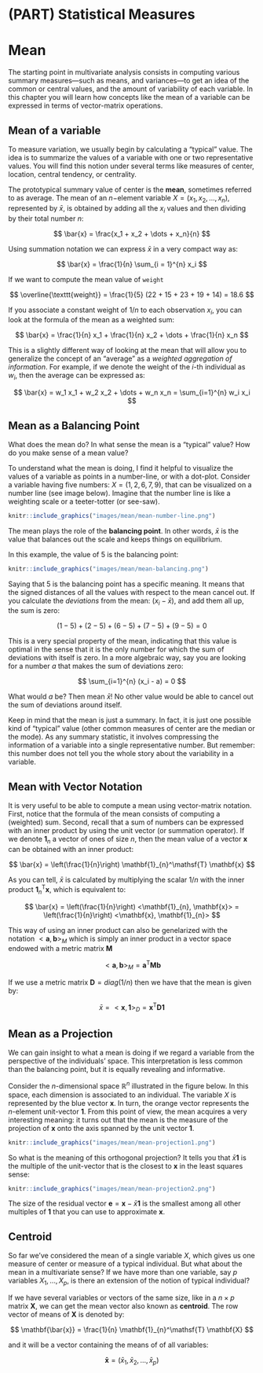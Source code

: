 # (PART) Statistical Measures {-}

# Mean {#mean}

The starting point in multivariate analysis consists in computing various summary measures---such as means, and variances---to get an idea of the common or central values, and the amount of variability of each variable. In this chapter you will learn how concepts like the mean of a variable can be expressed in terms of vector-matrix operations.


## Mean of a variable

To measure variation, we usually begin by calculating a "typical" value. The idea is to summarize the values of a variable with one or two representative values. You will find this notion under several terms like measures of center, location, central tendency, or centrality.

The prototypical summary value of center is the __mean__, sometimes referred to as average. The mean of an $n-$element variable $X = (x_1, x_2, \dots, x_n)$, represented by $\bar{x}$, is obtained by adding all the $x_i$ values and then dividing by their total number $n$:

$$
\bar{x} = \frac{x_1 + x_2 + \dots + x_n}{n}
$$

Using summation notation we can express $\bar{x}$ in a very compact way as:

$$
\bar{x} = \frac{1}{n} \sum_{i = 1}^{n} x_i
$$

If we want to compute the mean value of `weight`

$$
\overline{\texttt{weight}} = \frac{1}{5} (22 + 15 + 23 + 19 + 14) = 18.6
$$

If you associate a constant weight of $1/n$ to each observation $x_i$, you can look at the formula of the mean as a weighted sum: 

$$
\bar{x} = \frac{1}{n} x_1 + \frac{1}{n} x_2 + \dots + \frac{1}{n} x_n
$$

This is a slightly different way of looking at the mean that will allow you to generalize the concept of an "average" as a _weighted aggregation of information_. For example, if we denote the weight of the $i$-th individual as $w_i$, then the average can be expressed as:

$$
\bar{x} = w_1 x_1 + w_2 x_2 + \dots + w_n x_n = \sum_{i=1}^{n} w_i x_i
$$



## Mean as a Balancing Point

What does the mean do? In what sense the mean is a "typical" value? How do you 
make sense of a mean value?

To understand what the mean is doing, I find it helpful to visualize the values 
of a variable as points in a number-line, or with a dot-plot. Consider a variable 
having five numbers: $X = (1, 2, 6, 7, 9)$, that can be visualized on a number 
line (see image below). Imagine that the number line is like a weighting scale 
or a teeter-totter (or see-saw). 

```r
knitr::include_graphics("images/mean/mean-number-line.png")
```

The mean plays the role of the __balancing point__. In other words, $\bar{x}$ is the value that balances out the scale and keeps things on equilibrium.


In this example, the value of 5 is the balancing point:


```r
knitr::include_graphics("images/mean/mean-balancing.png")
```

Saying that 5 is the balancing point has a specific meaning. It means that the 
signed distances of all the values with respect to the mean cancel out. If you 
calculate the _deviations_ from the mean: $(x_i - \bar{x})$, and add them all up, 
the sum is zero:

$$
(1 - 5) + (2 - 5) + (6 - 5) + (7 - 5) + (9 - 5) = 0
$$

This is a very special property of the mean, indicating that this value is optimal in the sense that it is the only number for which the sum of deviations with itself is zero. In a more algebraic way, say you are looking for a number $a$ that makes the sum of deviations zero:

$$
\sum_{i=1}^{n} (x_i - a) = 0
$$

What would $a$ be? Then mean $\bar{x}$! No other value would be able to cancel out the sum of deviations around itself.

Keep in mind that the mean is just a summary. In fact, it is just one possible kind of "typical" value (other common measures of center are the median or the mode). As any summary statistic, it involves compressing the information of a variable into a single representative number. But remember: this number does not tell you the whole story about the variability in a variable.




## Mean with Vector Notation

It is very useful to be able to compute a mean using vector-matrix notation. First, notice that the formula of the mean consists of computing a (weighted) sum. Second, recall that a sum of numbers can be expressed with an inner product by using the unit vector (or summation operator). If we denote $\mathbf{1}_{n}$ a vector of ones of size $n$, then the mean value of a vector $\mathbf{x}$ can be obtained with an inner product:

$$
\bar{x} = \left(\frac{1}{n}\right) \mathbf{1}_{n}^\mathsf{T} \mathbf{x}
$$

As you can tell, $\bar{x}$ is calculated by multiplying the scalar $1/n$ with the inner product $\mathbf{1}_{n}^\mathsf{T} \mathbf{x}$, which is equivalent to:

$$
\bar{x} = \left(\frac{1}{n}\right) <\mathbf{1}_{n}, \mathbf{x}> = \left(\frac{1}{n}\right) <\mathbf{x}, \mathbf{1}_{n}>
$$

This way of using an inner product can also be genelarized with the notation $<\mathbf{a}, \mathbf{b}>_{M}$ which is simply an inner product in a vector space endowed with a metric matrix $\mathbf{M}$

$$
<\mathbf{a}, \mathbf{b}>_{M} = \mathbf{a}^\mathsf{T} \mathbf{M b}
$$

If we use a metric matrix $\mathbf{D} = diag(1/n)$ then we have that the mean is given by:

$$
\bar{x} = <\mathbf{x}, \mathbf{1}>_{D} = \mathbf{x}^\mathsf{T} \mathbf{D 1}
$$



## Mean as a Projection

We can gain insight to what a mean is doing if we regard a variable from the perspective of the individuals' space. This interpretation is less common than the balancing point, but it is equally revealing and informative.

Consider the $n$-dimensional space $\mathbb{R}^n$ illustrated in the figure below. In this space, each dimension is associated to an individual. The variable $X$ is represented by the blue vector $\mathbf{x}$. In turn, the orange vector represents the $n$-element unit-vector $\mathbf{1}$. From this point of view, the mean acquires a very interesting meaning: it turns out that the mean is the measure of the projection of $\mathbf{x}$ onto the axis spanned by the unit vector $\mathbf{1}$.

```r
knitr::include_graphics("images/mean/mean-projection1.png")
```

So what is the meaning of this orthogonal projection? It tells you that $\bar{x} \mathbf{1}$ is the multiple of the unit-vector that is the closest to $\mathbf{x}$ in the least squares sense:

```r
knitr::include_graphics("images/mean/mean-projection2.png")
```

The size of the residual vector $\mathbf{e} = \mathbf{x} - \bar{x} \mathbf{1}$ is the smallest among all other multiples of $\mathbf{1}$ that you can use to approximate $\mathbf{x}$.



## Centroid

So far we've considered the mean of a single variable $X$, which gives us one 
measure of center or measure of a typical individual. But what about the mean 
in a multivariate sense? If we have more than one variable, say $p$ variables 
$X_1, \dots, X_p$, is there an extension of the notion of typical individual?

If we have several variables or vectors of the same size, like in a $n \times p$ 
matrix $\mathbf{X}$, we can get the mean vector also known as __centroid__. 
The row vector of means of $\mathbf{X}$ is denoted by:

$$ 
\mathbf{\bar{x}} = \frac{1}{n} \mathbf{1}_{n}^\mathsf{T} \mathbf{X} 
$$

and it will be a vector containing the means of of all variables:

$$
\mathbf{\bar{x}} = (\bar{x}_1, \bar{x}_2, \dots, \bar{x}_p)
$$

